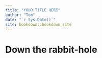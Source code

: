 ```yaml
--- 
title: "YOUR TITLE HERE"
author: "Tom"
date: "`r Sys.Date()`"
site: bookdown::bookdown_site
---
```


# Down the rabbit-hole

